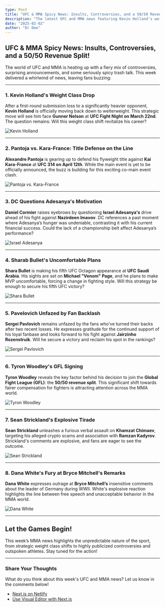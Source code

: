 ```yaml
---
type: Post
title: "UFC & MMA Spicy News: Insults, Controversies, and a 50/50 Revenue Split!"
description: "The latest UFC and MMA news featuring Kevin Holland's weight class drop, Pantoja vs. Kara-France, Sean Strickland's explosive tirade, and more!"
date: "2025-02-02"
author: "Dr Dee"
---
```


## UFC & MMA Spicy News: Insults, Controversies, and a 50/50 Revenue Split!

The world of UFC and MMA is heating up with a fiery mix of controversies, surprising announcements, and some seriously spicy trash talk. This week delivered a whirlwind of news, leaving fans buzzing:

---

### 1. Kevin Holland's Weight Class Drop
After a first-round submission loss to a significantly heavier opponent, **Kevin Holland** is officially moving back down to welterweight. This strategic move will see him face **Gunner Nelson** at **UFC Fight Night on March 22nd**. The question remains: Will this weight class shift revitalize his career?

![Kevin Holland](https://example.com/kevin-holland.jpg)

---

### 2. Pantoja vs. Kara-France: Title Defense on the Line
**Alexandre Pantoja** is gearing up to defend his flyweight title against **Kai Kara-France** at **UFC 314 on April 12th**. While the main event is yet to be officially announced, the buzz is building for this exciting co-main event clash.

![Pantoja vs. Kara-France](https://example.com/pantoja-kara-france.jpg)

---

### 3. DC Questions Adesanya's Motivation
**Daniel Cormier** raises eyebrows by questioning **Israel Adesanya's** drive ahead of his fight against **Nazirdeen Imavov**. DC references a past moment where Adesanya’s hunger was undeniable, contrasting it with his current financial success. Could the lack of a championship belt affect Adesanya’s performance?

![Israel Adesanya](https://example.com/adesanya.jpg)

---

### 4. Sharab Bullet's Uncomfortable Plans
**Shara Bullet** is making his fifth UFC Octagon appearance at **UFC Saudi Arabia**. His sights are set on **Michael "Venom" Page**, and he plans to make MVP uncomfortable, forcing a change in fighting style. Will this strategy be enough to secure his fifth UFC victory?

![Shara Bullet](https://example.com/shara-bullet.jpg)

---

### 5. Pavelovich Unfazed by Fan Backlash
**Sergei Pavlovich** remains unfazed by the fans who've turned their backs after two recent losses. He expresses gratitude for the continued support of his loyal fanbase and looks forward to his fight against **Jairzinho Rozenstruik**. Will he secure a victory and reclaim his spot in the rankings?

![Sergei Pavlovich](https://example.com/pavlovich.jpg)

---

### 6. Tyron Woodley's GFL Signing
**Tyron Woodley** reveals the key factor behind his decision to join the **Global Fight League (GFL)**: the **50/50 revenue split**. This significant shift towards fairer compensation for fighters is attracting attention across the MMA world.

![Tyron Woodley](https://example.com/tyron-woodley.jpg)

---

### 7. Sean Strickland's Explosive Tirade
**Sean Strickland** unleashes a furious verbal assault on **Khamzat Chimaev**, targeting his alleged crypto scams and association with **Ramzan Kadyrov**. Strickland's comments are explosive, and fans are eager to see the outcome.

![Sean Strickland](https://example.com/sean-strickland.jpg)

---

### 8. Dana White's Fury at Bryce Mitchell's Remarks
**Dana White** expresses outrage at **Bryce Mitchell’s** insensitive comments about the leader of Germany during WWII. White's explosive reaction highlights the line between free speech and unacceptable behavior in the MMA world.

![Dana White](https://example.com/dana-white.jpg)

---

## Let the Games Begin!
This week’s MMA news highlights the unpredictable nature of the sport, from strategic weight class shifts to highly publicized controversies and outspoken athletes. Stay tuned for the action!

---

### Share Your Thoughts
What do you think about this week's UFC and MMA news? Let us know in the comments below!

- [Next.js on Netlify](https://docs.netlify.com/frameworks/next-js/overview/)
- [Use Visual Editor with Next.js](https://docs.netlify.com/visual-editor/frameworks/next/)
